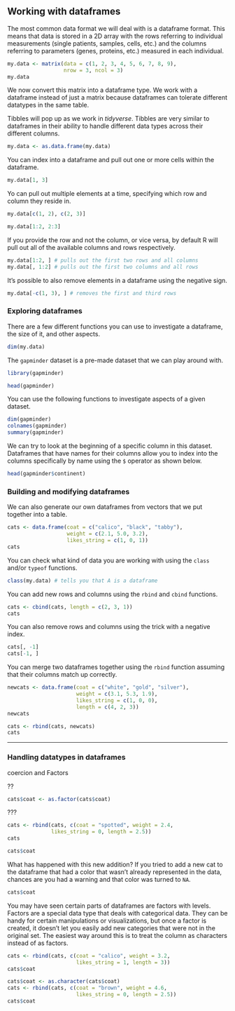 ## Working with dataframes

The most common data format we will deal with is a dataframe format. This means that data is stored in a 2D array with the rows referring to individual measurements (single patients, samples, cells, etc.) and the columns referring to parameters (genes, proteins, etc.) measured in each individual.

```r
my.data <- matrix(data = c(1, 2, 3, 4, 5, 6, 7, 8, 9),
                  nrow = 3, ncol = 3)
my.data
```

We now convert this matrix into a dataframe type. We work with a dataframe instead of just a matrix because dataframes can tolerate different datatypes in the same table. 

Tibbles will pop up as we work in *tidyverse*. Tibbles are very similar to dataframes in their ability to handle different data types across their different columns.

```r
my.data <- as.data.frame(my.data)
```

You can index into a dataframe and pull out one or more cells within the dataframe.

```r
my.data[1, 3]
```

Yo can pull out multiple elements at a time, specifying which row and column they reside in.

```r
my.data[c(1, 2), c(2, 3)]
```

```r
my.data[1:2, 2:3]
```

If you provide the row and not the column, or vice versa, by default R will pull out all of the available columns and rows respectively.

```r
my.data[1:2, ] # pulls out the first two rows and all columns
my.data[, 1:2] # pulls out the first two columns and all rows
```

It's possible to also remove elements in a dataframe using the negative sign.

```r
my.data[-c(1, 3), ] # removes the first and third rows
```

### Exploring dataframes

There are a few different functions you can use to investigate a dataframe, the size of it, and other aspects.

```r
dim(my.data)
```

The `gapminder` dataset is a pre-made dataset that we can play around with.

```r
library(gapminder)
```

```r
head(gapminder)
```

You can use the following functions to investigate aspects of a given dataset.

```r
dim(gapminder)
colnames(gapminder)
summary(gapminder)
```

We can try to look at the beginning of a specific column in this dataset. Dataframes that have names for their columns allow you to index into the columns specifically by name using the `$` operator as shown below.

```r
head(gapminder$continent)
```

### Building and modifying dataframes

We can also generate our own dataframes from vectors that we put together into a table.

```r
cats <- data.frame(coat = c("calico", "black", "tabby"),
                   weight = c(2.1, 5.0, 3.2),
                   likes_string = c(1, 0, 1))
cats
```

You can check what kind of data you are working with using the `class` and/or `typeof` functions.

```r
class(my.data) # tells you that A is a dataframe
```

You can add new rows and columns using the `rbind` and `cbind` functions.

```r
cats <- cbind(cats, length = c(2, 3, 1))
cats
```

You can also remove rows and columns using the trick with a negative index.

```r
cats[, -1]
cats[-1, ]
```

You can merge two dataframes together using the `rbind` function assuming that their columns match up correctly.

```r
newcats <- data.frame(coat = c("white", "gold", "silver"),
                      weight = c(3.1, 5.3, 1.9), 
                      likes_string = c(1, 0, 0),
                      length = c(4, 2, 3))
newcats
```

```r
cats <- rbind(cats, newcats)
cats
```

------

### Handling datatypes in dataframes 

coercion and Factors

??

```r
cats$coat <- as.factor(cats$coat)
```

???

```r
cats <- rbind(cats, c(coat = "spotted", weight = 2.4,
              likes_string = 0, length = 2.5))
cats
```

```r
cats$coat
```

What has happened with this new addition? If you tried to add a new cat to the dataframe that had a color that wasn't already represented in the data, chances are you had a warning and that color was turned to `NA`.

```r
cats$coat
```

You may have seen certain parts of dataframes are factors with levels. Factors are a special data type that deals with categorical data. They can be handy for certain manipulations or visualizations, but once a factor is created, it doesn't let you easily add new categories that were not in the original set. The easiest way around this is to treat the column as characters instead of as factors.

```r
cats <- rbind(cats, c(coat = "calico", weight = 3.2,
                      likes_string = 1, length = 3))
cats$coat
```

```r
cats$coat <- as.character(cats$coat)
cats <- rbind(cats, c(coat = "brown", weight = 4.6,
                      likes_string = 0, length = 2.5))
cats$coat
```
